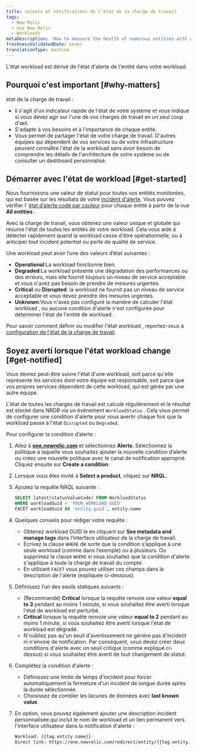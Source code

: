 ```yaml
---
title: valeurs et notifications de l'état de la charge de travail
tags:
  - New Relic
  - Use New Relic
  - Workloads
metaDescription: 'How to measure the health of numerous entities with workload status, and alert on workload status.'
freshnessValidatedDate: never
translationType: machine
---
```


L&apos;état workload est dérivé de l&apos;état d&apos;alerte de l&apos;entité dans votre workload.

## Pourquoi c&apos;est important [#why-matters]

état de la charge de travail :

* Il s&apos;agit d&apos;un indicateur rapide de l&apos;état de votre système et vous indique si vous devez agir sur l&apos;une de vos charges de travail en un seul coup d&apos;œil.
* S&apos;adapte à vos besoins et à l&apos;importance de chaque entité.
* Vous permet de partager l&apos;état de votre charge de travail. D&apos;autres équipes qui dépendent de vos services ou de votre infrastructure peuvent connaître l&apos;état de la workload sans avoir besoin de comprendre les détails de l&apos;architecture de votre système ou de consulter un dashboard personnalisé.

## Démarrer avec l&apos;état de workload [#get-started]

Nous fournissons une valeur de statut pour toutes vos entités monitorées, qui est basée sur les résultats de votre [incident d&apos;alerte](/docs/alerts). Vous pouvez vérifier l’ [état d’alerte codé par couleur](/docs/alerts/new-relic-alerts/configuring-alert-policies/identify-entities-without-alert-policies#colors) pour chaque entité à partir de la vue <DNT>**All entities**</DNT> .

Avec la charge de travail, vous obtenez une valeur unique et globale qui résume l&apos;état de toutes les entités de votre workload. Cela vous aide à détecter rapidement quand la workload cesse d&apos;être opérationnelle, ou à anticiper tout incident potentiel ou perte de qualité de service.

Une workload peut avoir l’une des valeurs d’état suivantes :

* <DNT>**Operational**</DNT>:La workload fonctionne bien.
* <DNT>**Degraded**</DNT>:La workload présente une dégradation des performances ou des erreurs, mais elle fournit toujours un niveau de service acceptable et vous n&apos;avez pas besoin de prendre de mesures urgentes.
* <DNT>**Critical**</DNT> ou <DNT>**Disrupted**</DNT>: la workload ne fournit pas un niveau de service acceptable et vous devez prendre des mesures urgentes.
* <DNT>**Unknown**</DNT>:Vous n&apos;avez pas configuré la manière de calculer l&apos;état workload , ou aucune condition d&apos;alerte n&apos;est configurée pour déterminer l&apos;état de l&apos;entité de workload .

Pour savoir comment définir ou modifier l&apos;état workload , reportez-vous à [configuration de l&apos;état de la charge de travail](/docs/workload-status-configuration).

## Soyez averti lorsque l&apos;état workload change [#get-notified]

Vous devrez peut-être suivre l&apos;état d&apos;une workload, soit parce qu&apos;elle représente les services dont votre équipe est responsable, soit parce que vos propres services dépendent de cette workload, qui est gérée par une autre équipe.

L&apos;état de toutes les charges de travail est calculé régulièrement et le résultat est stocké dans NRDB via un événement `WorkloadStatus` . Cela vous permet de configurer une condition d&apos;alerte pour vous avertir chaque fois que la workload passe à l&apos;état `Disrupted` ou `Degraded`.

Pour configurer la condition d’alerte :

1. Allez à <DNT>**[one.newrelic.com](https://one.newrelic.com/all-capabilities)**</DNT> et sélectionnez <DNT>**Alerts**</DNT>. Sélectionnez la politique à laquelle vous souhaitez ajouter la nouvelle condition d’alerte ou créez une nouvelle politique avec le canal de notification approprié. Cliquez ensuite sur <DNT>**Create a condition**</DNT>.

2. Lorsque vous êtes invité à <DNT>**Select a product**</DNT>, cliquez sur <DNT>**NRQL**</DNT>.

3. Ajoutez la requête NRQL suivante :

   ```sql
   SELECT latest(statusValueCode) FROM WorkloadStatus 
   WHERE workloadGuid = 'YOUR_WORKLOAD_GUID' 
   FACET workloadGuid AS 'entity.guid', entity.name
   ```

4. Quelques conseils pour rédiger votre requête :

   * Obtenez workload GUID le en cliquant sur <DNT>**See metadata and manage tags**</DNT> dans l’interface utilisateur de la charge de travail.
   * Écrivez la clause `WHERE` de sorte que la condition s’applique à une seule workload (comme dans l’exemple) ou à plusieurs. Ou supprimez la clause `WHERE` si vous souhaitez que la condition d&apos;alerte s&apos;applique à toute la charge de travail du compte.
   * En utilisant `FACET` vous pouvez utiliser ces champs dans la description de l&apos;alerte (expliquée ci-dessous).

5. Définissez l’un des seuils statiques suivants :

   * (Recommandé) <DNT>**Critical**</DNT> lorsque la requête renvoie une valeur <DNT>**equal to 3**</DNT> pendant au moins 1 minute, si vous souhaitez être averti lorsque l&apos;état de workload est perturbé.
   * <DNT>**Critical**</DNT> lorsque la requête renvoie une valeur <DNT>**equal to 2**</DNT> pendant au moins 1 minute, si vous souhaitez être averti lorsque l&apos;état de workload est dégradé.
   * N&apos;oubliez pas qu&apos;un seuil d&apos;avertissement ne génère pas d&apos;incident ni n&apos;envoie de notification. Par conséquent, vous devez créer deux conditions d&apos;alerte avec un seuil critique (comme expliqué ci-dessus) si vous souhaitez être averti de tout changement de statut.

6. Complétez la condition d&apos;alerte :

   * Définissez une limite de temps d&apos;incident pour forcer automatiquement la fermeture d&apos;un incident de longue durée après la durée sélectionnée.
   * Choisissez de combler les lacunes de données avec <DNT>**last known value**</DNT>.

7. En option, vous pouvez également ajouter une description incident personnalisée qui inclut le nom de workload et un lien permanent vers l&apos;interface utilisateur dans la notification d&apos;alerte :

   ```handlebars
   Workload: {{tag.entity.name}}
   Direct link: https://one.newrelic.com/redirect/entity/{{tag.entity.guid}}
   ```